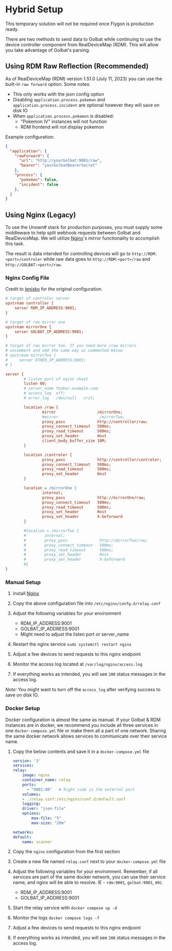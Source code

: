 
# Hybrid Setup

<Callout type="warning" emoji="⚠️">
  This temporary solution will not be required once Flygon is production ready.
</Callout>

There are two methods to send data to Golbat while continuing to use the device controller component from RealDeviceMap (RDM). This will allow you take advantage of Golbat's parsing.

## Using RDM Raw Reflection (Recommended)

As of RealDeviceMap (RDM) version 1.51.0 (July 11, 2023) you can use the built-in `raw forward` option. Some notes:

- This only works with the json config option
- Disabling `application.process.pokemon` and `application.process.incident` are optional however they will save on disk IO
- When `application.process.pokemon` is disabled:
  - "Pokemon IV" instances will not function
  - RDM frontend will not display pokemon

Example configuration:

```json
{
  "application": {
    "rawForward": {
      "url": "http://yourGolbat:9001/raw",
      "bearer": "yourGolbatBearerSecret"
    },
    "process": {
      "pokemon": false,
      "incident": false
    },
  }
}
```

## Using Nginx (Legacy)

To use the Unown# stack for production purposes, you must supply some middleware to help split webhook requests between Golbat and RealDeviceMap. We will utilize [Nginx]'s mirror functionality to accomplish this task.

The result is data intended for controlling devices will go to `http://RDM:<port>/controler` while raw data goes to `http://RDM:<port>/raw` and `http://GOLBAT:<port>/raw`.

### Nginx Config File

Credit to [lenisko](https://github.com/jfberry/goforward/issues/1#issue-1528222766) for the original configuration.

```ini
# target of controler server
upstream controller {
    server RDM_IP_ADDRESS:9001;
}

# target of raw mirror one
upstream mirrorOne {
    server GOLBAT_IP_ADDRESS:9001;
}

# target of raw mirror two. If you need more /raw mirrors
# uncomment and add the same way as commented below
# upstream mirrorTwo {
#     server OTHER_IP_ADDRESS:9001;
# }

server {
        # listen port of nginx vhost
        listen 80;
        # server_name foobar.example.com;
        # access_log  off;
        # error_log   /dev/null   crit;

        location /raw {
                mirror                  /mirrorOne;
                #mirror                  /mirrorTwo;
                proxy_pass              http://controller/raw;
                proxy_connect_timeout   500ms;
                proxy_read_timeout      500ms;
                proxy_set_header        Host                            $host;
                client_body_buffer_size 10M;
        }

        location /controler {
                proxy_pass              http://controller/controler;
                proxy_connect_timeout   500ms;
                proxy_read_timeout      500ms;
                proxy_set_header        Host                            $host;
        }

        location = /mirrorOne {
                internal;
                proxy_pass              http://mirrorOne/raw;
                proxy_connect_timeout   500ms;
                proxy_read_timeout      500ms;
                proxy_set_header        Host                            $host;
                proxy_set_header        X-Goforward                     "Forwarded!";
        }

        #location = /mirrorTwo {
        #        internal;
        #        proxy_pass              http://mirrorTwo/raw;
        #        proxy_connect_timeout   500ms;
        #        proxy_read_timeout      500ms;
        #        proxy_set_header        Host                            $host;
        #        proxy_set_header        X-Goforward                     "Forwarded!";
        #}
}
```

### Manual Setup

1. Install [Nginx]
2. Copy the above configuration file into `/etc/nginx/confg.d/relay.conf`
3. Adjust the following variables for your environment

    - RDM_IP_ADDRESS:9001
    - GOLBAT_IP_ADDRESS:9001
    - Might need to adjust the listen port or server_name

4. Restart the nginx service `sudo systemctl restart nginx`
5. Adjust a few devices to send requests to this nginx endpoint
6. Monitor the access log located at `/var/log/nginx/access.log`
7. If everything works as intended, you will see `200` status messages in the access log.

_Note:_ You might want to turn off the `access_log` after verifying success to save on disk IO.

### Docker Setup

Docker configuration is almost the same as manual. If your Golbat & RDM instances are in docker, we recommend you include all three services in one `docker-compose.yml` file or make them all a part of one network. Sharing the same docker network allows services to communicate over their service name.

1. Copy the below contents and save it in a `docker-compose.yml` file

    ```yml
    version: '3'
    services:
    relay:
        image: nginx
        container_name: relay
        ports:
          - "8001:80"   # Right side is the external port
        volumes:
        - ./relay.conf:/etc/nginx/conf.d/default.conf
        logging:
        driver: "json-file"
        options:
            max-file: "5"
            max-size: "20m"

    networks:
    default:
        name: scanner
    ```

2. Copy the `nginx` configuration from the first section
3. Create a new file named `relay.conf` next to your `docker-compose.yml` file
4. Adjust the following variables for your environment. Remember, if all services are part of the same docker network, you can use their service name, and nginx will be able to resolve. IE - `rdm:9001`, `golbat:9001`, etc.

    - RDM_IP_ADDRESS:9001
    - GOLBAT_IP_ADDRESS:9001

5. Start the relay service with `docker compose up -d`
6. Monitor the logs `docker compose logs -f`
7. Adjust a few devices to send requests to this nginx endpoint
8. If everything works as intended, you will see `200` status messages in the access log.

[Nginx]: https://nginx.org/
